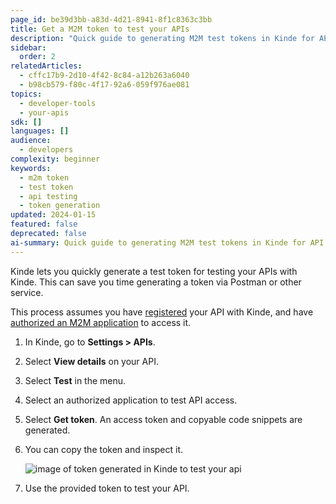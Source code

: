 ```yaml
---
page_id: be39d3bb-a83d-4d21-8941-8f1c8363c3bb
title: Get a M2M token to test your APIs
description: "Quick guide to generating M2M test tokens in Kinde for API testing without using external tools"
sidebar:
  order: 2
relatedArticles:
  - cffc17b9-2d10-4f42-8c84-a12b263a6040
  - b98cb579-f80c-4f17-92a6-059f976ae081
topics:
  - developer-tools
  - your-apis
sdk: []
languages: []
audience:
  - developers
complexity: beginner
keywords:
  - m2m token
  - test token
  - api testing
  - token generation
updated: 2024-01-15
featured: false
deprecated: false
ai-summary: Quick guide to generating M2M test tokens in Kinde for API testing without using external tools
---
```


Kinde lets you quickly generate a test token for testing your APIs with Kinde. This can save you time generating a token via Postman or other service.

This process assumes you have [registered](/developer-tools/your-apis/register-manage-apis/) your API with Kinde, and have [authorized an M2M application](/developer-tools/your-apis/register-manage-apis/#authorize-or-revoke-authorization-of-an-app-from-the-api) to access it. 

1. In Kinde, go to **Settings > APIs**.
2. Select **View details** on your API.
3. Select **Test** in the menu.
4. Select an authorized application to test API access.
5. Select **Get token**. An access token and copyable code snippets are generated. 
6. You can copy the token and inspect it. 
    
    ![image of token generated in Kinde to test your api](https://imagedelivery.net/skPPZTHzSlcslvHjesZQcQ/7149ab96-02f5-4b03-265e-5ffe0e52d900/public)
    
7. Use the provided token to test your API.
